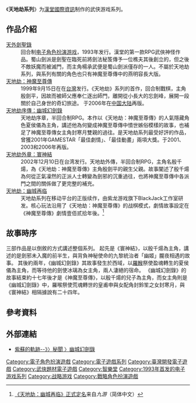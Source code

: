 《'''天地劫系列'''》为[[漢堂國際資訊|漢堂國際資訊]]制作的武侠游戏系列。

== 作品介紹 ==

; [[天外劍聖錄|天外劍聖錄]]
: 回合制[[电子角色扮演游戏|电子角色扮演游戏]]，1993年发行。漢堂的第一款RPG武俠神怪作品。蜀山劍派是劍聖在臨死前將劍法秘笈傳予一位樵夫其後創立的，但之後不敵妖魔而被滅門，而主角楊承武便是蜀山劍派僅存的一人。不屬於天地劫系列，與系列有關的角色也只有神魔至尊傳中的燕明容長大版。
; [[天地劫：神魔至尊傳|天地劫：神魔至尊傳]]
: 1999年9月15日在在[[台灣|台灣]]发行。《天地劫》系列的首作，回合制戰棋，主角殷劍平，因故而被師父應奉仁逐出師門，離開從小長大的忘劍峰，展開一段關於自己身世的奇幻旅途。 于2006年在[[中国大陆|中国大陆]]再版。
; [[天地劫序傳：幽城幻劍錄|天地劫序傳：幽城幻劍錄]]
: 天地劫序章，半回合制RPG。本作以《天地劫：神魔至尊傳》的人氣隱藏角色夏侯儀為主角，講述他為何變成神魔至尊傳中憤世嫉俗模樣的故事，也補足了神魔至尊傳女主角封寒月雙親的過往。是天地劫系列最受好評的作品，曾獲2001年GAMESTAR「最佳劇情」、「最佳動畫」兩項大獎。于2001、2003和2006年再版。
; [[天地劫外章：寰神結|天地劫外章：寰神結]]
: 2002年12月10日在台湾发行。天地劫外傳，半回合制RPG，主角名殷千煬，為《天地劫：神魔至尊傳》主角殷劍平的親生父親。故事闡述了殷千煬為何從正氣凜然的正派人士轉變為劍邪的沉重過往，也將神魔至尊傳中各派門之間的關係做了更完整的補充。
; [[天地劫：幽城再临|天地劫：幽城再临]]
: 天地劫系列在移动平台的正版续作，由紫龙游戏旗下BlackJack工作室研发。核心玩法沿用了《天地劫：神魔至尊傳》的战棋模式，劇情故事設定在《神魔至尊傳》劇情壹佰贰拾年後。<ref>[https://www.9game.cn/tiandijie/4717358.html 《天地劫：幽城再临》正式定名]来自''九游''（简体中文）</ref>

== 故事時序 ==

三部作品是以倒敘的方式講述整個系列。
起先是《寰神結》，以殷千煬為主角，講述的是劍邪未入魔的前半生，與背負神秘使命的九黎統治者「幽姬」朧夜相遇的故事。
其後約兩年，《幽城幻劍錄》其故事發生於西域，以[[羅睺|羅睺]]祭使盈魂轉生的夏侯儀為主角，而等待他的劍使冰璃為女主角，兩人淒絕的宿命。
《幽城幻劍錄》的故事結束約十七年後才是《神魔至尊傳》，以殷千煬的兒子為主角，而女主角則是《幽城幻劍錄》中，羅喉祭使荒魂轉世的皇甫申與女配角封鈴笙之女封寒月，與《寰神結》相隔據說有二十四年。

{{quote|遊戲發行時序：1993年 天外劍聖錄⇒1999年 神魔至尊傳⇒2001年 幽城幻劍錄⇒2002年 寰神結<br />遊戲故事時序：寰神結⇒兩年⇒幽城幻劍錄⇒十七年⇒神魔至尊傳⇒不明⇒天外劍聖錄}}

== 參考資料 ==
{{Reflist}}

== 外部連結 ==

* [http://www.purplesea.idv.tw/CastleIndex.htm#/《日新》-- 紫蘇的軌跡--》〉秘聞 〉幽城幻劍錄] {{Wayback|url=http://www.purplesea.idv.tw/CastleIndex.htm#/ |date=20210118133449 }}

[[Category:電子角色扮演遊戲|Category:電子角色扮演遊戲]]
[[Category:電子遊戲系列|Category:電子遊戲系列]]
[[Category:臺灣開發電子遊戲|Category:臺灣開發電子遊戲]]
[[Category:武俠題材電子遊戲|Category:武俠題材電子遊戲]]
[[Category:智樂堂|Category:智樂堂]]
[[Category:1993年首发的电子游戏系列|Category:1993年首发的电子游戏系列]]
[[Category:战略游戏|Category:战略游戏]]
[[Category:戰略角色扮演遊戲|Category:戰略角色扮演遊戲]]